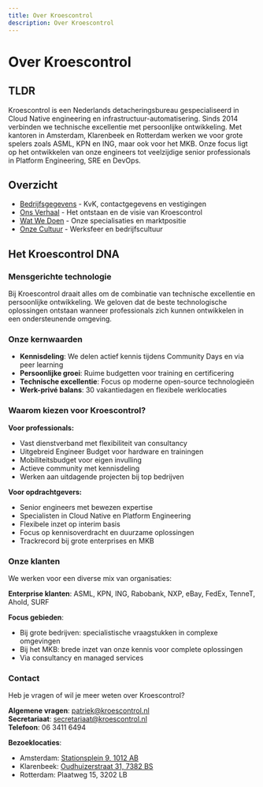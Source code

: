 ```yaml
---
title: Over Kroescontrol
description: Over Kroescontrol
---
```


# Over Kroescontrol

## TLDR

Kroescontrol is een Nederlands detacheringsbureau gespecialiseerd in Cloud Native engineering en infrastructuur-automatisering. Sinds 2014 verbinden we technische excellentie met persoonlijke ontwikkeling. Met kantoren in Amsterdam, Klarenbeek en Rotterdam werken we voor grote spelers zoals ASML, KPN en ING, maar ook voor het MKB. Onze focus ligt op het ontwikkelen van onze engineers tot veelzijdige senior professionals in Platform Engineering, SRE en DevOps.

## Overzicht

- [Bedrijfsgegevens](/over-kroescontrol/bedrijfsgegevens) - KvK, contactgegevens en vestigingen
- [Ons Verhaal](/over-kroescontrol/ons-verhaal) - Het ontstaan en de visie van Kroescontrol
- [Wat We Doen](/over-kroescontrol/wat-we-doen) - Onze specialisaties en marktpositie
- [Onze Cultuur](/cultuur) - Werksfeer en bedrijfscultuur

## Het Kroescontrol DNA

### Mensgerichte technologie

Bij Kroescontrol draait alles om de combinatie van technische excellentie en persoonlijke ontwikkeling. We geloven dat de beste technologische oplossingen ontstaan wanneer professionals zich kunnen ontwikkelen in een ondersteunende omgeving.

### Onze kernwaarden

- **Kennisdeling**: We delen actief kennis tijdens Community Days en via peer learning
- **Persoonlijke groei**: Ruime budgetten voor training en certificering
- **Technische excellentie**: Focus op moderne open-source technologieën
- **Werk-privé balans**: 30 vakantiedagen en flexibele werklocaties

### Waarom kiezen voor Kroescontrol?

**Voor professionals:**

- Vast dienstverband met flexibiliteit van consultancy
- Uitgebreid Engineer Budget voor hardware en trainingen
- Mobiliteitsbudget voor eigen invulling
- Actieve community met kennisdeling
- Werken aan uitdagende projecten bij top bedrijven

**Voor opdrachtgevers:**

- Senior engineers met bewezen expertise
- Specialisten in Cloud Native en Platform Engineering
- Flexibele inzet op interim basis
- Focus op kennisoverdracht en duurzame oplossingen
- Trackrecord bij grote enterprises en MKB

### Onze klanten

We werken voor een diverse mix van organisaties:

**Enterprise klanten**: ASML, KPN, ING, Rabobank, NXP, eBay, FedEx, TenneT, Ahold, SURF

**Focus gebieden**:

- Bij grote bedrijven: specialistische vraagstukken in complexe omgevingen
- Bij het MKB: brede inzet van onze kennis voor complete oplossingen
- Via consultancy en managed services

### Contact

Heb je vragen of wil je meer weten over Kroescontrol?

**Algemene vragen**: [patriek@kroescontrol.nl](mailto:patriek@kroescontrol.nl)  
**Secretariaat**: [secretariaat@kroescontrol.nl](mailto:secretariaat@kroescontrol.nl)  
**Telefoon**: 06 3411 6494

**Bezoeklocaties**:

- Amsterdam: [Stationsplein 9, 1012 AB](/kantoor/amsterdam)
- Klarenbeek: [Oudhuizerstraat 31, 7382 BS](/kantoor/klarenbeek)
- Rotterdam: Plaatweg 15, 3202 LB
